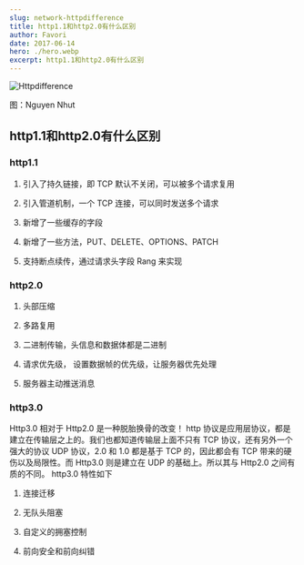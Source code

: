 ```yaml
---
slug: network-httpdifference
title: http1.1和http2.0有什么区别
author: Favori
date: 2017-06-14
hero: ./hero.webp
excerpt: http1.1和http2.0有什么区别
---
```


![Httpdifference](./hero.webp)


<div className={'img-desc'}>图：Nguyen Nhut</div>


## http1.1和http2.0有什么区别

### http1.1

1. 引入了持久链接，即 TCP 默认不关闭，可以被多个请求复用

2. 引入管道机制，一个 TCP 连接，可以同时发送多个请求

3. 新增了一些缓存的字段

4. 新增了一些方法，PUT、DELETE、OPTIONS、PATCH 

5. 支持断点续传，通过请求头字段 Rang 来实现 

### http2.0

1. 头部压缩

2. 多路复用

3. 二进制传输，头信息和数据体都是二进制

4. 请求优先级， 设置数据帧的优先级，让服务器优先处理

5. 服务器主动推送消息


### http3.0
Http3.0 相对于 Http2.0 是一种脱胎换骨的改变！
http 协议是应用层协议，都是建立在传输层之上的。我们也都知道传输层上面不只有 TCP 协议，还有另外一个强大的协议 UDP 协议，2.0 和 1.0 都是基于 TCP 的，因此都会有 TCP 带来的硬伤以及局限性。而 Http3.0 则是建立在 UDP 的基础上。所以其与 Http2.0 之间有质的不同。
http3.0 特性如下

1. 连接迁移

2. 无队头阻塞

3. 自定义的拥塞控制

4. 前向安全和前向纠错
